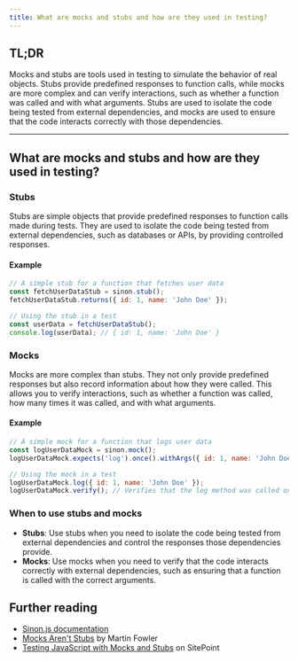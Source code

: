 ```yaml
---
title: What are mocks and stubs and how are they used in testing?
---
```


## TL;DR

Mocks and stubs are tools used in testing to simulate the behavior of real objects. Stubs provide predefined responses to function calls, while mocks are more complex and can verify interactions, such as whether a function was called and with what arguments. Stubs are used to isolate the code being tested from external dependencies, and mocks are used to ensure that the code interacts correctly with those dependencies.

---

## What are mocks and stubs and how are they used in testing?

### Stubs

Stubs are simple objects that provide predefined responses to function calls made during tests. They are used to isolate the code being tested from external dependencies, such as databases or APIs, by providing controlled responses.

#### Example

```javascript
// A simple stub for a function that fetches user data
const fetchUserDataStub = sinon.stub();
fetchUserDataStub.returns({ id: 1, name: 'John Doe' });

// Using the stub in a test
const userData = fetchUserDataStub();
console.log(userData); // { id: 1, name: 'John Doe' }
```

### Mocks

Mocks are more complex than stubs. They not only provide predefined responses but also record information about how they were called. This allows you to verify interactions, such as whether a function was called, how many times it was called, and with what arguments.

#### Example

```javascript
// A simple mock for a function that logs user data
const logUserDataMock = sinon.mock();
logUserDataMock.expects('log').once().withArgs({ id: 1, name: 'John Doe' });

// Using the mock in a test
logUserDataMock.log({ id: 1, name: 'John Doe' });
logUserDataMock.verify(); // Verifies that the log method was called once with the specified arguments
```

### When to use stubs and mocks

- **Stubs**: Use stubs when you need to isolate the code being tested from external dependencies and control the responses those dependencies provide.
- **Mocks**: Use mocks when you need to verify that the code interacts correctly with external dependencies, such as ensuring that a function is called with the correct arguments.

## Further reading

- [Sinon.js documentation](https://sinonjs.org/releases/latest/)
- [Mocks Aren't Stubs](https://martinfowler.com/articles/mocksArentStubs.html) by Martin Fowler
- [Testing JavaScript with Mocks and Stubs](https://www.sitepoint.com/testing-javascript-mocks-stubs/) on SitePoint

